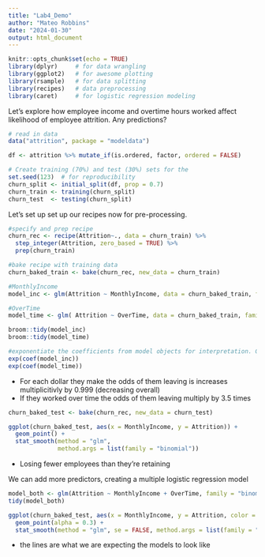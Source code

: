 ```yaml
---
title: "Lab4_Demo"
author: "Mateo Robbins"
date: "2024-01-30"
output: html_document
---
```


```r
knitr::opts_chunk$set(echo = TRUE)
library(dplyr)     # for data wrangling
library(ggplot2)   # for awesome plotting
library(rsample)   # for data splitting
library(recipes)   # data preprocessing
library(caret)     # for logistic regression modeling
```
Let's explore how employee income and overtime hours worked affect likelihood of employee attrition.  Any predictions?

```r
# read in data
data("attrition", package = "modeldata")

df <- attrition %>% mutate_if(is.ordered, factor, ordered = FALSE)

# Create training (70%) and test (30%) sets for the 
set.seed(123)  # for reproducibility 
churn_split <- initial_split(df, prop = 0.7)
churn_train <- training(churn_split)
churn_test  <- testing(churn_split)
```

Let's set up set up our recipes now for pre-processing. 
```r
#specify and prep recipe
churn_rec <- recipe(Attrition~., data = churn_train) %>%
  step_integer(Attrition, zero_based = TRUE) %>%
  prep(churn_train)

#bake recipe with training data
churn_baked_train <- bake(churn_rec, new_data = churn_train)
```


```r
#MonthlyIncome
model_inc <- glm(Attrition ~ MonthlyIncome, data = churn_baked_train, family = "binomial")

#OverTime
model_time <- glm( Attrition ~ OverTime, data = churn_baked_train, family = "binomial")
```


```r
broom::tidy(model_inc)
broom::tidy(model_time)
```

```r
#exponentiate the coefficients from model objects for interpretation. Gives us changes in odds of attrition
exp(coef(model_inc))
exp(coef(model_time))
```

- For each dollar they make the odds of them leaving is increases multiplicitivly by 0.999 (decreasing overall)
- If they worked over time the odds of them leaving multiply by 3.5 times 

```r
churn_baked_test <- bake(churn_rec, new_data = churn_test)
```

```r
ggplot(churn_baked_test, aes(x = MonthlyIncome, y = Attrition)) +
  geom_point() +
  stat_smooth(method = "glm", 
              method.args = list(family = "binomial"))
```
- Losing fewer employees than they're retaining


We can add more predictors, creating a multiple logistic regression model

```r
model_both <- glm(Attrition ~ MonthlyIncome + OverTime, family = "binomial", data = churn_train)
tidy(model_both)
```

```r
ggplot(churn_baked_test, aes(x = MonthlyIncome, y = Attrition, color = OverTime)) +
  geom_point(alpha = 0.3) +
  stat_smooth(method = "glm", se = FALSE, method.args = list(family = "binomial"))
```

- the lines are what we are expecting the models to look like


